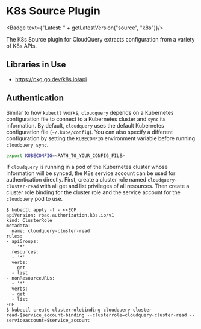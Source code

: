 # K8s Source Plugin


<Badge text={"Latest: " + getLatestVersion("source", "k8s")}/>

The K8s Source plugin for CloudQuery extracts configuration from a variety of K8s APIs.

## Libraries in Use

- https://pkg.go.dev/k8s.io/api

## Authentication

Similar to how `kubectl` works, `cloudquery` depends on a Kubernetes configuration file to connect to a Kubernetes cluster and `sync` its information. By default, `cloudquery` uses the default Kubernetes configuration
file (`~/.kube/config`). You can also specify a different configuration by setting the `KUBECONFIG` environment variable before running `cloudquery sync`.

```bash
export KUBECONFIG=<PATH_TO_YOUR_CONFIG_FILE>
```

If `cloudquery` is running in a pod of the Kubernetes cluster whose information will be synced, the K8s service account can be used for authentication directly.
First, create a cluster role named `cloudquery-cluster-read` with all get and list privileges of all resources.
Then create a cluster role binding for the cluster role and the service account for the `cloudquery` pod to use.
```
$ kubectl apply -f - <<EOF
apiVersion: rbac.authorization.k8s.io/v1
kind: ClusterRole
metadata:
  name: cloudquery-cluster-read
rules:
- apiGroups:
  - '*'
  resources:
  - '*'
  verbs:
  - get
  - list
- nonResourceURLs:
  - '*'
  verbs:
  - get
  - list
EOF
$ kubectl create clusterrolebinding cloudquery-cluster-read-$service_account-binding --clusterrole=cloudquery-cluster-read --serviceaccount=$service_account
```
